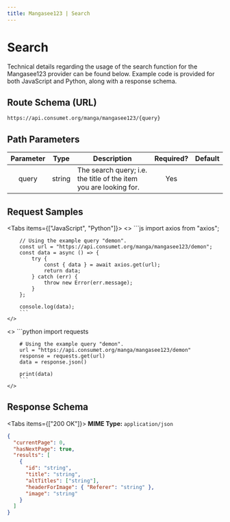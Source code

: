 ```yaml
---
title: Mangasee123 | Search
---
```



# Search

Technical details regarding the usage of the search function for the Mangasee123 provider can be found below. Example code is provided for both JavaScript and Python, along with a response schema.

## Route Schema (URL)

```
https://api.consumet.org/manga/mangasee123/{query}
```

## Path Parameters

| Parameter |  Type  | Description                                                       | Required? | Default |
| :-------: | :----: | ----------------------------------------------------------------- | :-------: | :-----: |
|   query   | string | The search query; i.e. the title of the item you are looking for. |    Yes    |         |

## Request Samples

<Tabs items={["JavaScript", "Python"]}>
  <Tab>
    <>
        ```js
        import axios from "axios";

        // Using the example query "demon".
        const url = "https://api.consumet.org/manga/mangasee123/demon";
        const data = async () => {
            try {
                const { data } = await axios.get(url);
                return data;
            } catch (err) {
                throw new Error(err.message);
            }
        };

        console.log(data);
        ```
    </>

  </Tab>
  <Tab>
    <>
        ```python
        import requests

        # Using the example query "demon".
        url = "https://api.consumet.org/manga/mangasee123/demon"
        response = requests.get(url)
        data = response.json()

        print(data)
        ```
    </>

  </Tab>
</Tabs>

## Response Schema

<Tabs items={["200 OK"]}>
  <Tab>
  **MIME Type:** `application/json`
  ```json copy=false
  {
    "currentPage": 0,
    "hasNextPage": true,
    "results": [
      {
        "id": "string",
        "title": "string",
        "altTitles": ["string"],
        "headerForImage": { "Referer": "string" },
        "image": "string"
      }
    ]
  }
  ```
  </Tab>
</Tabs>
